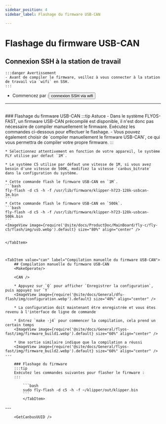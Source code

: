 ```yaml
---
sidebar_position: 4
sidebar_label: Flashage du firmware USB-CAN

---
```



# Flashage du firmware USB-CAN

## Connexion SSH à la station de travail

    :::danger Avertissement
    - Avant de compiler le firmware, veillez à vous connecter à la station de travail via `wifi` en SSH.
    :::

 * Commencez par :<Button variant="contained" disableElevation component="a" rel="noopener" href="/docs/ProductDoc/MainBoard/fly-c/fly-c5/ssh#connexion-ssh-via-wifi">connexion SSH via wifi</Button>  
 ---
 <br/>

<Tabs>
    <TabItem value="usb" label="Flashage du firmware USB-CAN" default>
    ### Flashage du firmware USB-CAN
    :::tip Astuce
    - Dans le système FLYOS-FAST, un firmware USB-CAN précompilé est disponible, il n'est donc pas nécessaire de compiler manuellement le firmware. Exécutez les commandes ci-dessous pour effectuer le flashage.
    - Vous pouvez également choisir de `compiler manuellement le firmware USB-CAN`, ce qui vous permettra de compiler votre propre firmware.
    :::

    * Sélectionnez attentivement en fonction de votre appareil, le système FLY utilise par défaut `1M`.

    * Le système C5 utilise par défaut une vitesse de 1M, si vous avez besoin d'une vitesse de 500K, modifiez la vitesse `canbus_bitrate` dans la configuration du système.

    * Cette commande flash le firmware USB-CAN en `1M`.
    ```bash
    fly-flash -d c5 -h -f /usr/lib/firmware/klipper-h723-128k-usbcan-1m.bin
    ```
    * Cette commande flash le firmware USB-CAN en `500k`.
    ```bash
    fly-flash -d c5 -h -f /usr/lib/firmware/klipper-h723-128k-usbcan-500k.bin
    ```
    <ImageView image={require('@site/docs/ProductDoc/MainBoard/fly-c/fly-c5/flash/img/usb.webp').default} size="80%" align="center" />


    </TabItem>



    <TabItem value="can" label="Compilation manuelle du firmware USB-CAN">
        ## Compilation manuelle du firmware USB-CAN
        <MakeOperate/>
    
        <CAN />
    
        * Appuyez sur `Q` pour afficher `Enregistrer la configuration`, puis appuyez sur `Y`
        <ImageView image={require('@site/docs/General/dfu-flash/img/configuration.webp').default} size="40%" align="center" />
    
        * La configuration doit maintenant être enregistrée et vous êtes revenu à l'interface de ligne de commande
    
        * Entrez `make -j4` pour commencer la compilation, cela prend un certain temps
        <ImageView image={require('@site/docs/General/flyos-fast/img/firmware_build1.webp').default} size="60%" align="center" />
    
        * Une sortie similaire indique que la compilation a réussi
        <ImageView image={require('@site/docs/General/flyos-fast/img/firmware_build2.webp').default} size="60%" align="center" />
    ---

        ### Flashage du firmware
        :::tip
        Exécutez les commandes suivantes pour flasher le firmware :
        :::
        
            ```bash
            sudo fly-flash -d c5 -h -f ~/klipper/out/klipper.bin
            ```
            </TabItem>
</Tabs>
---

<br/>

        <GetCanbusUUID />
